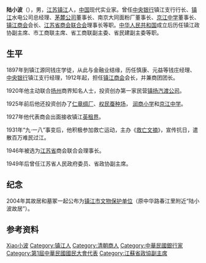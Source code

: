 '''陆小波'''（{{bd|1882年|3月3日|1973年|5月1日|catIdx=L}}），男，[[江苏|江苏]][[镇江|镇江]]人，[[中国|中国]]现代实业家。曾任[[中央银行|中央银行]]镇江支行行长、[[镇江|镇江]]水电公司总经理、[[茅麓公司|茅麓公司]]董事长、南京大同面粉厂董事长、[[京江中学|京江中学]]董事长、[[镇江商会|镇江商会]]会长、[[江苏省商会联合会|江苏省商会联合会]]理事长等职。[[中华人民共和国|中华人民共和国]]成立后历任镇江政协副主席、市工商联主席、省工商联副主委、省民建副主委等职。

== 生平 ==
1897年到镇江源同钱庄学徒，从此与金融业结缘，历任慎康、元益等钱庄经理、[[中央银行|中央银行]]镇江支行经理，1912年起，担任[[镇江商会|镇江商会]]会长，并兼商团团长。

1920年他主动联合[[扬州|扬州]]商界知名人士，投资创办第一家民营[[镇扬汽渡公司|镇扬汽渡公司]]。

1925年前后他还投资创办了[[仁章绸厂|仁章绸厂]]、[[权民蚕种场|权民蚕种场]]， [[润商小学|润商小学]]和[[京江中学|京江中学]]。

1927年他代表商会出面接收镇江[[英租界|英租界]]。

1931年“九·一八”事变后，他积极参加救亡运动，主办《[[救亡文摘|救亡文摘]]》，宣传抗日，遣散百万难民过江。

1946年被选为[[江苏省|江苏省]]商会联合会理事长。

1949年后曾任江苏省人民政府委员、省政协副主席。

== 纪念 ==
2004年其故居和墓冢一起公布为[[镇江市|镇江市]][[文物保护单位|文物保护单位]]（原中华路春江里附近“陆小波故居”）。

== 参考资料 ==
{{reflist}}

{{Authority control}}
{{DEFAULTSORT:Lu陸}}
[[Category:陆姓|Xiao小波]]
[[Category:镇江人|Category:镇江人]]
[[Category:清朝商人|Category:清朝商人]]
[[Category:中華民國銀行家|Category:中華民國銀行家]]
[[Category:第1屆中華民國國民大會代表|Category:第1屆中華民國國民大會代表]]
[[Category:江蘇省政協副主席|Category:江蘇省政協副主席]]